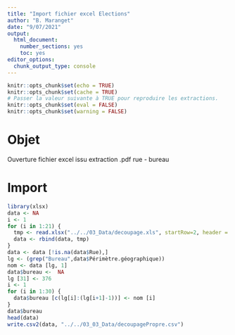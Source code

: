 ---
title: "Import fichier excel Elections"
author: "B. Maranget"
date: "9/07/2021"
output: 
  html_document: 
    number_sections: yes
    toc: yes
editor_options: 
  chunk_output_type: console
---


```{r setup, include=FALSE}
knitr::opts_chunk$set(echo = TRUE)
knitr::opts_chunk$set(cache = TRUE)
# Passer la valeur suivante à TRUE pour reproduire les extractions.
knitr::opts_chunk$set(eval = FALSE)
knitr::opts_chunk$set(warning = FALSE)
```


# Objet

Ouverture fichier excel issu extraction .pdf rue - bureau


# Import

```{r}
library(xlsx)
data <- NA
i <- 1
for (i in 1:21) {
  tmp <- read.xlsx("../../03_Data/decoupage.xls", startRow=2, header = TRUE,sheetIndex = i, encoding = "UTF-8")
  data <- rbind(data, tmp)
}
data <- data [!is.na(data$Rue),]
lg <- (grep("Bureau",data$Périmètre.géographique))
nom <- data [lg, 1]
data$bureau <-  NA
lg [31] <- 376
i <- 1
for (i in 1:30) {
  data$bureau [c(lg[i]:(lg[i+1]-1))] <- nom [i]
}
data$bureau
head(data)
write.csv2(data, "../../03_03_Data/decoupagePropre.csv")
```


